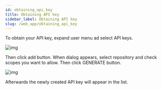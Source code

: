 ```yaml
---
id: obtaining_api_key
title: Obtaining API key
sidebar_label: Obtaining API key
slug: /web_app/obtaining_api_key
---
```


To obtain your API key, expand user menu ad select API keys.

![img](../../static/img/docs/web_app/user_menu_api_key.png)

Then click add button. When dialog appears, select repository and check scopes you want to allow.
Then click GENERATE button.

![img](../../static/img/docs/web_app/api_key_generate_dialog.png)

Afterwards the newly created API key will appear in the list.


